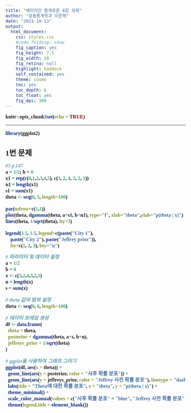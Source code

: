 ```yaml
---
title: "베이지안 통계추론 6장 과제"
author: "응용통계학과 이준혁"
date: "2023-10-13"
output:
  html_document:
    css: styles.css
    #code_folding: show
    fig_caption: yes
    fig_height: 7.5
    fig_width: 10
    fig_retina: null
    highlight: haddock
    self_contained: yes
    theme: cosmo
    toc: yes
    toc_depth: 6
    toc_float: yes
    fig_dpi: 300
---
```


```r
knitr::opts_chunk$set(echo = TRUE)
```
<style type="text/css">
  body, td {
     font-size: 16px;
     font-family: 맑은 고딕
  }
  code.r{
    font-size: 16px;
    font-weight: bold;
    font-family: 맑은 고딕
  }
  pre {
    font-size: 14px
    font-family: 맑은 고딕
  }
  h1,h2,h3,h4,h5,h6{
    font-family: 맑은 고딕;
    font-weight: bold;
  }
  h1{
    font-size: 18pt;
  }
  h2{
    font-size: 16pt;
  }
  h3{
    font-size: 14pt;
  }
</style>

---
```r
library(ggplot2)
```

# 1번 문제

```r
#3 p.147
a = 1/2; b = 0
x1 = rep(c(0,1,2,3,4,5), c(3, 2, 4, 3, 2, 1))
n1 = length(x1)
s1 = sum(x1)
theta <- seq(0, 5, length=100)

par(mfrow=c(1,1))
plot(theta, dgamma(theta, a+s1, b+n1), type="l", xlab="theta",ylab="p(theta | x)")
lines(theta, 1/sqrt(theta), lty=3)

legend(3.5, 1.5, legend=c(paste("City 1"),
	paste("City 2"), paste("Jeffrey prior")),
	lty=c(1, 2, 3), bty="n")
```

```r
# 파라미터 및 데이터 설정
a = 1/2
b = 0
x <- c(3,2,4,3,2,1)
n = length(x)
s = sum(x)

# theta 값의 범위 설정
theta <- seq(0, 6, length=100)

# 데이터 프레임 생성
df <- data.frame(
  theta = theta,
  posterior = dgamma(theta, a+s, b+n),
  jeffreys_prior = 1/sqrt(theta)
)

# ggplot을 사용하여 그래프 그리기
ggplot(df, aes(x = theta)) +
  geom_line(aes(y = posterior, color = "사후 확률 분포")) +
  geom_line(aes(y = jeffreys_prior, color = "Jeffrey 사전 확률 분포"), linetype = "dashed") +
  labs(title = "Theta에 대한 확률 분포", x = "theta", y = "p(theta | x)") +
  theme_minimal() +
  scale_color_manual(values = c("사후 확률 분포" = "blue", "Jeffrey 사전 확률 분포" = "red")) +
  theme(legend.title = element_blank())
```



